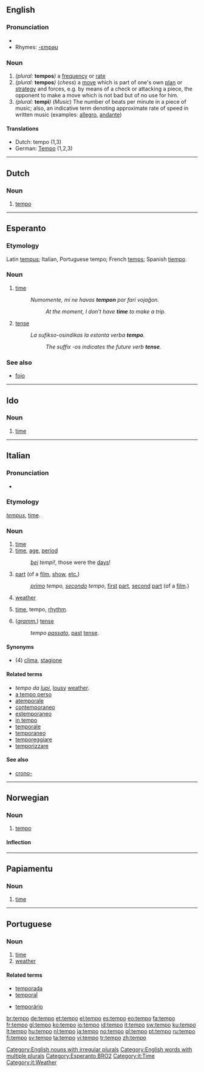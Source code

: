 {{see|Tempo}}
==English==

===Pronunciation===
*{{IPA|[ˈtempəʊ]}}
*Rhymes: [[Rhymes:English:-ɛmpəʊ|-ɛmpəʊ]]

===Noun===
{{en-noun|pl=tempos|pl2=tempi}}

# ''(plural:'' '''tempos''''')'' a [[frequency]] or [[rate]]
# ''(plural:'' '''tempos''''')'' (''chess'') a [[move]] which is part of one's own [[plan]] or [[strategy]] and forces, e.g. by   means of a check or attacking a piece, the opponent to make a move which is not bad but of no use for him.
# ''(plural:'' '''tempi''''')'' (''Music'') The number of beats per minute in a piece of music; also, an indicative term denoting approximate rate of speed in written music (examples:  [[allegro]], [[andante]])

====Translations====
*Dutch: tempo {{n}} (1,3)
*German: [[Tempo]] {{n}} (1,2,3)

[[Category:English nouns with irregular plurals]]
[[Category:English words with multiple plurals]]

----

==Dutch==

===Noun===
{{infl|nl|noun|g=n|plural|tempo's}}

# [[#English|tempo]]

----

==Esperanto==

===Etymology===
Latin [[tempus]]; Italian, Portuguese tempo; French [[temps]]; Spanish [[tiempo]].

===Noun===
{{eo-noun}}

# [[time]]
#: ''Numomente, mi ne havas '''tempon''' por fari vojaĝon.''
#::''At the moment, I don't have '''time''' to make a trip.''
# {{context|grammatical}} [[tense]]
#:''La sufikso ''-os'' indikas la estonta verba '''tempo'''.''
#::''The suffix -os indicates the future verb '''tense'''.''

===See also===
* [[fojo]] 

[[Category:Esperanto BRO2]]

----

==Ido==

===Noun===
{{infl|io|noun}}

# [[time]]

----

==Italian==

===Pronunciation===
*{{IPA|lang=it|[ˈtempo]}}

===Etymology===
{{L.|it}} ''[[tempus]]'', [[time]].

===Noun===
{{it-noun|temp|m|o|i}}

# [[time]]
# [[time]], [[age]], [[period]]
#:''[[bello|bei]] tempi!'', those were the [[day]]s!
# [[part]] (of a [[film]], [[show]], [[et coetera|etc.]])
#: ''[[primo]] tempo, [[secondo]] tempo'', [[first]] [[part]], [[second]] [[part]] (of a [[film]].)
# [[weather]]
# {{music|lang=it}} [[time]], tempo, [[rhythm]].
# (''[[grammar|gramm.]]'') [[tense]]
#:''tempo [[passato]]'', [[past]] [[tense]].

====Synonyms====
*(4) [[clima]], [[stagione]]

====Related terms====
* ''tempo da [[lupo|lupi]]'', [[lousy]] [[weather]].
*[[a tempo perso]]
*[[atemporale]]
*[[contemporaneo]]
*[[estemporaneo]]
*[[in tempo]]
*[[temporale]]
*[[temporaneo]]
*[[temporeggiare]]
*[[temporizzare]]

====See also====
*[[crono-]]

[[Category:it:Time]]
[[Category:it:Weather]]

----

==Norwegian==

===Noun===
{{infl|no|noun}}

# [[#English|tempo]]

====Inflection====
{{noun-no|nb-class1=n3|nn-class1=n1}}

----

==Papiamentu==

===Noun===
{{infl|pap|noun}}

# [[time]]

----

==Portuguese==

===Noun===
{{infl|pt|noun|g=m}}

# [[time]]
# [[weather]]

====Related terms====
{{top2}}
*[[temporada]]
*[[temporal]]
{{mid2}}
*[[temporário]]
{{bottom}}

[[br:tempo]]
[[de:tempo]]
[[et:tempo]]
[[el:tempo]]
[[es:tempo]]
[[eo:tempo]]
[[fa:tempo]]
[[fr:tempo]]
[[gl:tempo]]
[[ko:tempo]]
[[io:tempo]]
[[id:tempo]]
[[it:tempo]]
[[sw:tempo]]
[[ku:tempo]]
[[lt:tempo]]
[[hu:tempo]]
[[nl:tempo]]
[[ja:tempo]]
[[no:tempo]]
[[pl:tempo]]
[[pt:tempo]]
[[ru:tempo]]
[[fi:tempo]]
[[sv:tempo]]
[[ta:tempo]]
[[vi:tempo]]
[[tr:tempo]]
[[zh:tempo]]